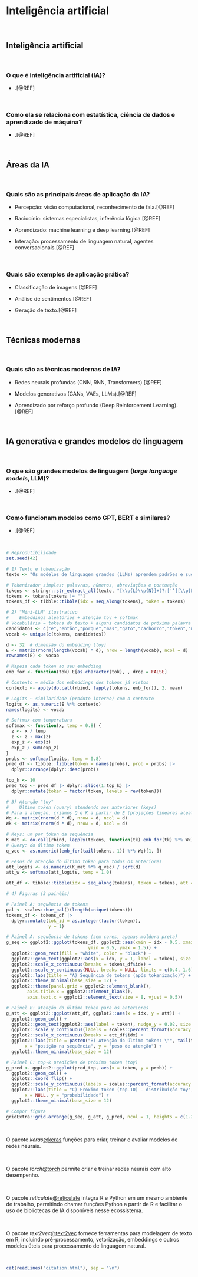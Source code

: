 # **Inteligência artificial** {#inteligencia-artificial}

<br>

## Inteligência artificial

<br>

### O que é inteligência artificial (IA)?

-   .[@REF]

<br>

### Como ela se relaciona com estatística, ciência de dados e aprendizado de máquina?

-   .[@REF]

<br>

## Áreas da IA

<br>

### Quais são as principais áreas de aplicação da IA?

-   Percepção: visão computacional, reconhecimento de fala.[@REF]

-   Raciocínio: sistemas especialistas, inferência lógica.[@REF]

-   Aprendizado: machine learning e deep learning.[@REF]

-   Interação: processamento de linguagem natural, agentes conversacionais.[@REF]

<br>

### Quais são exemplos de aplicação prática?

-   Classificação de imagens.[@REF]

-   Análise de sentimentos.[@REF]

-   Geração de texto.[@REF]

<br>

## Técnicas modernas

<br>

### Quais são as técnicas modernas de IA?

-   Redes neurais profundas (CNN, RNN, Transformers).[@REF]

-   Modelos generativos (GANs, VAEs, LLMs).[@REF]

-   Aprendizado por reforço profundo (Deep Reinforcement Learning).[@REF]

<br>

## IA generativa e grandes modelos de linguagem

<br>

### O que são grandes modelos de linguagem (*large language models*, LLM)?

-   .[@REF]

<br>

### Como funcionam modelos como GPT, BERT e similares?

-   .[@REF]

<br>

```r
# Reprodutibilidade
set.seed(42)

# 1) Texto e tokenização
texto <- "Os modelos de linguagem grandes (LLMs) aprendem padrões e sugerem o próximo token."

# Tokenizador simples: palavras, números, abreviações e pontuação
tokens <- stringr::str_extract_all(texto, "[\\p{L}\\p{N}]+(?:['’][\\p{L}\\p{N}]+)?|[[:punct:]]", simplify = FALSE)[[1]]
tokens <- tokens[tokens != ""]
tokens_df <- tibble::tibble(idx = seq_along(tokens), token = tokens)

# 2) "Mini-LLM" ilustrativo
#    Embeddings aleatórios + atenção toy + softmax
# Vocabulário = tokens do texto + alguns candidatos de próxima palavra
candidatos <- c("e","então","porque","mas","gato","cachorro","token","modelo",".",",")
vocab <- unique(c(tokens, candidatos))

d <- 32  # dimensão do embedding (toy)
E <- matrix(rnorm(length(vocab) * d), nrow = length(vocab), ncol = d)
rownames(E) <- vocab

# Mapeia cada token ao seu embedding
emb_for <- function(tok) E[as.character(tok), , drop = FALSE]

# Contexto = média dos embeddings dos tokens já vistos
contexto <- apply(do.call(rbind, lapply(tokens, emb_for)), 2, mean)

# Logits ~ similaridade (produto interno) com o contexto
logits <- as.numeric(E %*% contexto)
names(logits) <- vocab

# Softmax com temperatura
softmax <- function(x, temp = 0.8) {
  z <- x / temp
  z <- z - max(z)
  exp_z <- exp(z)
  exp_z / sum(exp_z)
}
probs <- softmax(logits, temp = 0.8)
pred_df <- tibble::tibble(token = names(probs), prob = probs) |>
  dplyr::arrange(dplyr::desc(prob))

top_k <- 10
pred_top <- pred_df |> dplyr::slice(1:top_k) |>
  dplyr::mutate(token = factor(token, levels = rev(token)))

# 3) Atenção "toy"
#    Último token (query) atendendo aos anteriores (keys)
# Para a atenção, criamos Q e K a partir de E (projeções lineares aleatórias)
Wq <- matrix(rnorm(d * d), nrow = d, ncol = d)
Wk <- matrix(rnorm(d * d), nrow = d, ncol = d)

# Keys: um por token da sequência
K_mat <- do.call(rbind, lapply(tokens, function(tk) emb_for(tk) %*% Wk))
# Query: do último token
q_vec <- as.numeric((emb_for(tail(tokens, 1)) %*% Wq)[1, ])

# Pesos de atenção do último token para todos os anteriores
att_logits <- as.numeric(K_mat %*% q_vec) / sqrt(d)
att_w <- softmax(att_logits, temp = 1.0)

att_df <- tibble::tibble(idx = seq_along(tokens), token = tokens, att = att_w)

# 4) Figuras (3 painéis)

# Painel A: sequência de tokens
pal <- scales::hue_pal()(length(unique(tokens)))
tokens_df <- tokens_df |>
  dplyr::mutate(tok_id = as.integer(factor(token)),
                y = 1)

# Painel A: sequência de tokens (sem cores, apenas moldura preta)
g_seq <- ggplot2::ggplot(tokens_df, ggplot2::aes(xmin = idx - 0.5, xmax = idx + 0.5,
                               ymin = 0.5, ymax = 1.5)) +
  ggplot2::geom_rect(fill = "white", color = "black") +
  ggplot2::geom_text(ggplot2::aes(x = idx, y = 1, label = token), size = 3) +
  ggplot2::scale_x_continuous(breaks = tokens_df$idx) +
  ggplot2::scale_y_continuous(NULL, breaks = NULL, limits = c(0.4, 1.6)) +
  ggplot2::labs(title = "A) Sequência de tokens (após tokenização)") +
  ggplot2::theme_minimal(base_size = 12) +
  ggplot2::theme(panel.grid = ggplot2::element_blank(),
        axis.title.x = ggplot2::element_blank(),
        axis.text.x = ggplot2::element_text(size = 8, vjust = 0.5))

# Painel B: atenção do último token para os anteriores
g_att <- ggplot2::ggplot(att_df, ggplot2::aes(x = idx, y = att)) +
  ggplot2::geom_col() +
  ggplot2::geom_text(ggplot2::aes(label = token), nudge_y = 0.02, size = 3, angle = 0) +
  ggplot2::scale_y_continuous(labels = scales::percent_format(accuracy = 1)) +
  ggplot2::scale_x_continuous(breaks = att_df$idx) +
  ggplot2::labs(title = paste0("B) Atenção do último token: \"", tail(tokens,1), "\""),
       x = "posição na sequência", y = "peso de atenção") +
  ggplot2::theme_minimal(base_size = 12)

# Painel C: top-k predições de próximo token (toy)
g_pred <- ggplot2::ggplot(pred_top, aes(x = token, y = prob)) +
  ggplot2::geom_col() +
  ggplot2::coord_flip() +
  ggplot2::scale_y_continuous(labels = scales::percent_format(accuracy = 0.1)) +
  ggplot2::labs(title = "C) Próximo token (top-10) – distribuição toy",
       x = NULL, y = "probabilidade") +
  ggplot2::theme_minimal(base_size = 12)

# Compor figura
gridExtra::grid.arrange(g_seq, g_att, g_pred, ncol = 1, heights = c(1.2, 1.2, 1.4))
```

<br>

::: {.infobox .Rlogo data-latex="{images/Rlogo}"}
O pacote *keras*[@keras](https://cran.r-project.org/web/packages/keras/index.html) funções para criar, treinar e avaliar modelos de redes neurais.
:::

<br>

::: {.infobox .Rlogo data-latex="{images/Rlogo}"}
O pacote *torch*[@torch](https://cran.r-project.org/web/packages/torch/index.html) permite criar e treinar redes neurais com alto desempenho.
:::

<br>

::: {.infobox .Rlogo data-latex="{images/Rlogo}"}
O pacote *reticulate*[@reticulate](https://cran.r-project.org/web/packages/reticulate/index.html) integra R e Python em um mesmo ambiente de trabalho, permitindo chamar funções Python a partir de R e facilitar o uso de bibliotecas de IA disponíveis nesse ecossistema.
:::

<br>

::: {.infobox .Rlogo data-latex="{images/Rlogo}"}
O pacote *text2vec*[@text2vec](https://cran.r-project.org/web/packages/text2vec/index.html) fornece ferramentas para modelagem de texto em R, incluindo pré-processamento, vetorização, embeddings e outros modelos úteis para processamento de linguagem natural.
:::

<br>

```r
cat(readLines("citation.html"), sep = "\n")
```

<br>
